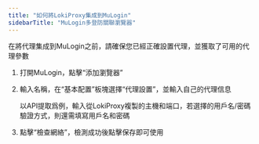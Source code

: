 ```yaml
---
title: "如何將LokiProxy集成到MuLogin"
sidebarTitle: "MuLogin多登防關聯瀏覽器"
---
```


在將代理集成到MuLogin之前，請確保您已經正確設置代理，並獲取了可用的代理參數

1. 打開MuLogin，點擊“添加瀏覽器”
2. 輸入名稱，在“基本配置”板塊選擇“代理設置”，並輸入自己的代理信息

   以API提取爲例，輸入從LokiProxy複製的主機和端口，若選擇的用戶名/密碼驗證方式，則還需填寫用戶名和密碼
3. 點擊“檢查網絡”，檢測成功後點擊保存即可使用